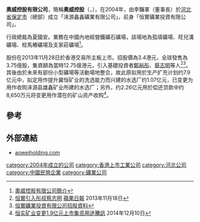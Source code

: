 '''奧威控股有限公司'''，簡稱'''奧威控股'''（'''{{lang-en|Aowei Holding Limited}}'''，{{hkex|1370}}），在2004年，由李豔軍（董事長）於[[河北省|河北省]][[保定市|保定市]]（總部）成立「淶源鑫鑫礦業有限公司」，前身「恒實礦業投資有限公司」。

行政總裁為夏國安。業務在中國內地經營鐵礦石礦場，該場地為孤墳礦場、旺兒溝礦場、栓馬樁礦場及支家莊礦場<ref>[http://www.aoweiholding.com/about/profile/ 奧威控股有限公司簡介]{{Dead link|date=2018年7月 |bot=InternetArchiveBot |fix-attempted=no }}</ref>。

股份在2013年11月28日於香港交易所主板上市。招股價為3.4港元，全球發售為3.75億股，集資額為當時12.75億港元，引入基礎投資者[[鄭裕彤|鄭裕彤]]、[[蔡志明|蔡志明]]等人<ref>[http://hk.apple.nextmedia.com/financeestate/art/20131118/18512993 恒實引入彤叔蔡志明] {{Wayback|url=http://hk.apple.nextmedia.com/financeestate/art/20131118/18512993 |date=20161014203239 }}[[蘋果日報|蘋果日報]] 2013年11月18日</ref><ref>[http://www.hengshimining.com/upfile/201311/2013111827643439.pdf 恒實礦業投資有限公司招股資料]{{dead link|date=2018年2月 |bot=InternetArchiveBot |fix-attempted=yes }}</ref>。其後由於未來有部份小型礦場等活動場地整合，故此原拟用於生产扩充计划约7.9亿元中，拟定用作提升冀恒矿业的洗选能力而兴建的水选厂约1.07亿元，已变更为用作收购涞源县雄鑫矿业所建的水选厂；另外，约2.26亿元用於偿还贷款中约8,650万元将变更用作潜在的矿山资产收购<ref>[http://finance.qq.com/a/20141210/062043.htm 恒实矿业变更1.9亿元上市集资用途][[騰訊|騰訊]] 2014年12月10日</ref>。

==參考==
{{reflist}}

==外部連結==
*[http://www.aoweiholding.com/ aoweiholding.com] {{Wayback|url=http://www.aoweiholding.com/ |date=20200628003020 }}

[[category:2004年成立的公司|category:2004年成立的公司]]
[[category:香港上市工業公司|category:香港上市工業公司]]
[[category:河北公司|category:河北公司]]
[[category:中國民營企業|category:中國民營企業]]
[[category:礦業公司|category:礦業公司]]